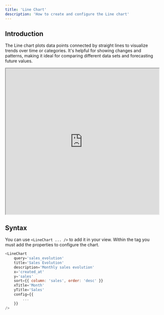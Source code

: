 ```yaml
---
title: 'Line Chart'
description: 'How to create and configure the Line chart'
---
```


## Introduction
The Line chart plots data points connected by straight lines to visualize trends over time or categories. It's helpful for showing changes and patterns, making it ideal for comparing different data sets and forecasting future values.

<iframe class="rounded-xl" src="http://localhost:3001/visualizations/line" width="100%" height="480"> </iframe>

## Syntax
You can use `<LineChart ... />` to add it in your view. Within the tag you must add the properties to configure the chart.

``` js
<LineChart
    query='sales_evolution'
    title='Sales Evolution'
    description='Monthly sales evolution'
    x='created_at'
    y='sales'
    sort={{ column: 'sales', order: 'desc' }}
    xTitle='Month'
    yTitle='Sales'
    config={{
        ...
    }}
/>
```
<CommonChartsDocs />
